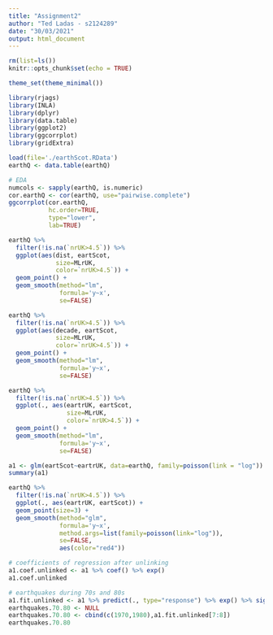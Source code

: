 ```yaml
---
title: "Assignment2"
author: "Ted Ladas - s2124289"
date: "30/03/2021"
output: html_document
---
```


```r
rm(list=ls())
knitr::opts_chunk$set(echo = TRUE)

theme_set(theme_minimal())

library(rjags)
library(INLA)
library(dplyr)
library(data.table)
library(ggplot2)
library(ggcorrplot)
library(gridExtra)
```

```r
load(file='./earthScot.RData')
earthQ <- data.table(earthQ)

# EDA
numcols <- sapply(earthQ, is.numeric) 
cor.earthQ <- cor(earthQ, use="pairwise.complete")
ggcorrplot(cor.earthQ,
           hc.order=TRUE,
           type="lower",
           lab=TRUE)

earthQ %>% 
  filter(!is.na(`nrUK>4.5`)) %>%
  ggplot(aes(dist, eartScot,
             size=MLrUK,
             color=`nrUK>4.5`)) +
  geom_point() +
  geom_smooth(method="lm",
              formula='y~x',
              se=FALSE)

earthQ %>% 
  filter(!is.na(`nrUK>4.5`)) %>%
  ggplot(aes(decade, eartScot,
             size=MLrUK,
             color=`nrUK>4.5`)) +
  geom_point() +
  geom_smooth(method="lm",
              formula='y~x',
              se=FALSE)

earthQ %>% 
  filter(!is.na(`nrUK>4.5`)) %>%
  ggplot(., aes(eartrUK, eartScot,
                size=MLrUK,
                color=`nrUK>4.5`)) +
  geom_point() +
  geom_smooth(method="lm",
              formula='y~x',
              se=FALSE)

```

```r

a1 <- glm(eartScot~eartrUK, data=earthQ, family=poisson(link = "log"))
summary(a1)

earthQ %>% 
  filter(!is.na(`nrUK>4.5`)) %>%
  ggplot(., aes(eartrUK, eartScot)) +
  geom_point(size=3) +
  geom_smooth(method="glm",
              formula='y~x',
              method.args=list(family=poisson(link="log")),
              se=FALSE,
              aes(color="red4"))

# coefficients of regression after unlinking
a1.coef.unlinked <- a1 %>% coef() %>% exp()
a1.coef.unlinked

# earthquakes during 70s and 80s
a1.fit.unlinked <- a1 %>% predict(., type="response") %>% exp() %>% signif(.,0)
earthquakes.70.80 <- NULL
earthquakes.70.80 <- cbind(c(1970,1980),a1.fit.unlinked[7:8])
earthquakes.70.80
```


```r
```


```r
```


```r
```


```r
```

```r
```


```r
```


```r
```


```r
```


```r
```



